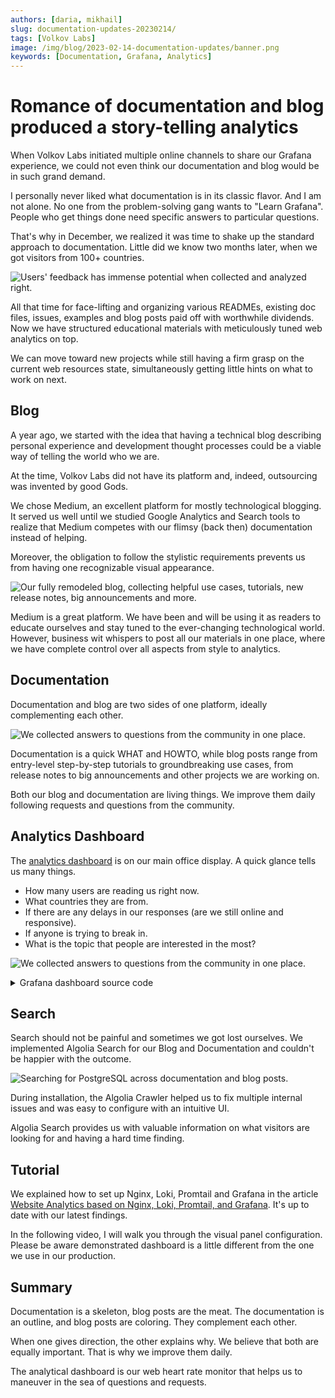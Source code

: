 ```yaml
---
authors: [daria, mikhail]
slug: documentation-updates-20230214/
tags: [Volkov Labs]
image: /img/blog/2023-02-14-documentation-updates/banner.png
keywords: [Documentation, Grafana, Analytics]
---
```



# Romance of documentation and blog produced a story-telling analytics

When Volkov Labs initiated multiple online channels to share our Grafana experience, we could not even think our documentation and blog would be in such grand demand.

I personally never liked what documentation is in its classic flavor. And I am not alone. No one from the problem-solving gang wants to "Learn Grafana". People who get things done need specific answers to particular questions.

That's why in December, we realized it was time to shake up the standard approach to documentation. Little did we know two months later, when we got visitors from 100+ countries.

<Image
  title="Users' feedback has immense potential when collected and analyzed right."
  src="/img/blog/2023-02-14-documentation-updates/analytics.png"
/>

All that time for face-lifting and organizing various READMEs, existing doc files, issues, examples and blog posts paid off with worthwhile dividends. Now we have structured educational materials with meticulously tuned web analytics on top.

<Youtube
  id="0EyFmMlIXPo"
  title="How to tell the story with Grafana dashboard. Apache ECharts, Bar Chart, Logs, and Heatmap."
/>

We can move toward new projects while still having a firm grasp on the current web resources state, simultaneously getting little hints on what to work on next.

## Blog

A year ago, we started with the idea that having a technical blog describing personal experience and development thought processes could be a viable way of telling the world who we are.

At the time, Volkov Labs did not have its platform and, indeed, outsourcing was invented by good Gods.

We chose Medium, an excellent platform for mostly technological blogging. It served us well until we studied Google Analytics and Search tools to realize that Medium competes with our flimsy (back then) documentation instead of helping.

Moreover, the obligation to follow the stylistic requirements prevents us from having one recognizable visual appearance.

<Image
  title="Our fully remodeled blog, collecting helpful use cases, tutorials, new release notes, big announcements and more."
  src="/img/blog/2023-02-14-documentation-updates/blog.png"
/>

Medium is a great platform. We have been and will be using it as readers to educate ourselves and stay tuned to the ever-changing technological world. However, business wit whispers to post all our materials in one place, where we have complete control over all aspects from style to analytics.

## Documentation

Documentation and blog are two sides of one platform, ideally complementing each other.

<Image
  title="We collected answers to questions from the community in one place."
  src="/img/blog/2023-02-14-documentation-updates/docs.png"
/>

Documentation is a quick WHAT and HOWTO, while blog posts range from entry-level step-by-step tutorials to groundbreaking use cases, from release notes to big announcements and other projects we are working on.

Both our blog and documentation are living things. We improve them daily following requests and questions from the community.

## Analytics Dashboard

The [analytics dashboard](/blog/nginx-loki-grafana-20230129/) is on our main office display. A quick glance tells us many things.

- How many users are reading us right now.
- What countries they are from.
- If there are any delays in our responses (are we still online and responsive).
- If anyone is trying to break in.
- What is the topic that people are interested in the most?

<Image
  title="We collected answers to questions from the community in one place."
  src="/img/blog/2023-02-14-documentation-updates/tv.jpg"
/>

<details>
  <summary>Grafana dashboard source code</summary>

```json
{
  "annotations": {
    "list": [
      {
        "builtIn": 1,
        "datasource": {
          "type": "datasource",
          "uid": "grafana"
        },
        "enable": true,
        "hide": true,
        "iconColor": "rgba(0, 211, 255, 1)",
        "name": "Annotations & Alerts",
        "target": {
          "limit": 100,
          "matchAny": false,
          "tags": [],
          "type": "dashboard"
        },
        "type": "dashboard"
      }
    ]
  },
  "description": "NGINX Analytics",
  "editable": true,
  "fiscalYearStartMonth": 0,
  "gnetId": 12559,
  "graphTooltip": 2,
  "id": 60,
  "links": [],
  "liveNow": false,
  "panels": [
    {
      "datasource": {
        "type": "loki",
        "uid": "XJPOAlTVz"
      },
      "description": "",
      "gridPos": {
        "h": 17,
        "w": 15,
        "x": 0,
        "y": 0
      },
      "id": 14,
      "interval": "5m",
      "options": {
        "baidu": {
          "callback": "bmapReady",
          "key": ""
        },
        "editor": {
          "format": "auto",
          "height": 600
        },
        "gaode": {
          "key": "",
          "plugin": "AMap.Scale,AMap.ToolBar"
        },
        "getOption": "const countries =\n{\n  AF: \"Afghanistan\",\n  AX: \"Aland Islands\",\n  AL: \"Albania\",\n  DZ: \"Algeria\",\n  AS: \"American Samoa\",\n  AD: \"Andorra\",\n  AO: \"Angola\",\n  AI: \"Anguilla\",\n  AQ: \"Antarctica\",\n  AG: \"Antigua and Barbuda\",\n  AR: \"Argentina\",\n  AM: \"Armenia\",\n  AW: \"Aruba\",\n  AU: \"Australia\",\n  AT: \"Austria\",\n  AZ: \"Azerbaijan\",\n  BS: \"Bahamas\",\n  BH: \"Bahrain\",\n  BD: \"Bangladesh\",\n  BB: \"Barbados\",\n  BY: \"Belarus\",\n  BE: \"Belgium\",\n  BZ: \"Belize\",\n  BJ: \"Benin\",\n  BM: \"Bermuda\",\n  BT: \"Bhutan\",\n  BO: \"Bolivia (Plurinational State of)\",\n  BQ: \"Bonaire, Sint Eustatius and Saba\",\n  BA: \"Bosnia and Herzegovina\",\n  BW: \"Botswana\",\n  BV: \"Bouvet Island\",\n  BR: \"Brazil\",\n  IO: \"British Indian Ocean Territory\",\n  BN: \"Brunei Darussalam\",\n  BG: \"Bulgaria\",\n  BF: \"Burkina Faso\",\n  BI: \"Burundi\",\n  CV: \"Cabo Verde\",\n  KH: \"Cambodia\",\n  CM: \"Cameroon\",\n  CA: \"Canada\",\n  KY: \"Cayman Islands\",\n  CF: \"Central African Republic\",\n  TD: \"Chad\",\n  CL: \"Chile\",\n  CN: \"China\",\n  CX: \"Christmas Island\",\n  CC: \"Cocos (Keeling) Islands\",\n  CO: \"Colombia\",\n  KM: \"Comoros\",\n  CG: \"Congo\",\n  CD: \"Congo (Democratic Republic of the)\",\n  CK: \"Cook Islands\",\n  CR: \"Costa Rica\",\n  CI: \"Cote d'Ivoire\",\n  HR: \"Croatia\",\n  CU: \"Cuba\",\n  CW: \"Curaçao\",\n  CY: \"Cyprus\",\n  CZ: \"Czechia\",\n  DK: \"Denmark\",\n  DJ: \"Djibouti\",\n  DM: \"Dominica\",\n  DO: \"Dominican Republic\",\n  EC: \"Ecuador\",\n  EG: \"Egypt\",\n  SV: \"El Salvador\",\n  GQ: \"Equatorial Guinea\",\n  ER: \"Eritrea\",\n  EE: \"Estonia\",\n  SZ: \"Eswatini\",\n  ET: \"Ethiopia\",\n  FK: \"Falkland Islands (Malvinas)\",\n  FO: \"Faroe Islands\",\n  FJ: \"Fiji\",\n  FI: \"Finland\",\n  FR: \"France\",\n  GF: \"French Guiana\",\n  PF: \"French Polynesia\",\n  TF: \"French Southern Territories\",\n  GA: \"Gabon\",\n  GM: \"Gambia\",\n  GE: \"Georgia\",\n  DE: \"Germany\",\n  GH: \"Ghana\",\n  GI: \"Gibraltar\",\n  GR: \"Greece\",\n  GL: \"Greenland\",\n  GD: \"Grenada\",\n  GP: \"Guadeloupe\",\n  GU: \"Guam\",\n  GT: \"Guatemala\",\n  GG: \"Guernsey\",\n  GN: \"Guinea\",\n  GW: \"Guinea-Bissau\",\n  GY: \"Guyana\",\n  HT: \"Haiti\",\n  HM: \"Heard Island and McDonald Islands\",\n  VA: \"Holy See\",\n  HN: \"Honduras\",\n  HK: \"Hong Kong\",\n  HU: \"Hungary\",\n  IS: \"Iceland\",\n  IN: \"India\",\n  ID: \"Indonesia\",\n  IR: \"Iran (Islamic Republic of)\",\n  IQ: \"Iraq\",\n  IE: \"Ireland\",\n  IM: \"Isle of Man\",\n  IL: \"Israel\",\n  IT: \"Italy\",\n  JM: \"Jamaica\",\n  JP: \"Japan\",\n  JE: \"Jersey\",\n  JO: \"Jordan\",\n  KZ: \"Kazakhstan\",\n  KE: \"Kenya\",\n  KI: \"Kiribati\",\n  KP: \"Korea (Democratic People's Republic of)\",\n  KR: \"Korea (Republic of)\",\n  KW: \"Kuwait\",\n  KG: \"Kyrgyzstan\",\n  LA: \"Lao People's Democratic Republic\",\n  LV: \"Latvia\",\n  LB: \"Lebanon\",\n  LS: \"Lesotho\",\n  LR: \"Liberia\",\n  LY: \"Libya\",\n  LI: \"Liechtenstein\",\n  LT: \"Lithuania\",\n  LU: \"Luxembourg\",\n  MO: \"Macao\",\n  MG: \"Madagascar\",\n  MW: \"Malawi\",\n  MY: \"Malaysia\",\n  MV: \"Maldives\",\n  ML: \"Mali\",\n  MT: \"Malta\",\n  MH: \"Marshall Islands\",\n  MQ: \"Martinique\",\n  MR: \"Mauritania\",\n  MU: \"Mauritius\",\n  YT: \"Mayotte\",\n  MX: \"Mexico\",\n  FM: \"Micronesia (Federated States of)\",\n  MD: \"Moldova (Republic of)\",\n  MC: \"Monaco\",\n  MN: \"Mongolia\",\n  ME: \"Montenegro\",\n  MS: \"Montserrat\",\n  MA: \"Morocco\",\n  MZ: \"Mozambique\",\n  MM: \"Myanmar\",\n  NA: \"Namibia\",\n  NR: \"Nauru\",\n  NP: \"Nepal\",\n  NL: \"Netherlands\",\n  NC: \"New Caledonia\",\n  NZ: \"New Zealand\",\n  NI: \"Nicaragua\",\n  NE: \"Niger\",\n  NG: \"Nigeria\",\n  NU: \"Niue\",\n  NF: \"Norfolk Island\",\n  MK: \"North Macedonia\",\n  MP: \"Northern Mariana Islands\",\n  NO: \"Norway\",\n  OM: \"Oman\",\n  PK: \"Pakistan\",\n  PW: \"Palau\",\n  PS: \"Palestine, State of\",\n  PA: \"Panama\",\n  PG: \"Papua New Guinea\",\n  PY: \"Paraguay\",\n  PE: \"Peru\",\n  PH: \"Philippines\",\n  PN: \"Pitcairn\",\n  PL: \"Poland\",\n  PT: \"Portugal\",\n  PR: \"Puerto Rico\",\n  QA: \"Qatar\",\n  RE: \"Reunion\",\n  RO: \"Romania\",\n  RU: \"Russia\",\n  RW: \"Rwanda\",\n  BL: \"Saint Barthelemy\",\n  SH: \"Saint Helena, Ascension and Tristan da Cunha\",\n  KN: \"Saint Kitts and Nevis\",\n  LC: \"Saint Lucia\",\n  MF: \"Saint Martin (French Part)\",\n  PM: \"Saint Pierre and Miquelon\",\n  VC: \"Saint Vincent and the Grenadines\",\n  WS: \"Samoa\",\n  SM: \"San Marino\",\n  ST: \"Sao Tome and Principe\",\n  SA: \"Saudi Arabia\",\n  SN: \"Senegal\",\n  RS: \"Serbia\",\n  SC: \"Seychelles\",\n  SL: \"Sierra Leone\",\n  SG: \"Singapore\",\n  SX: \"Sint Maarten (Dutch Part)\",\n  SK: \"Slovakia\",\n  SI: \"Slovenia\",\n  SB: \"Solomon Islands\",\n  SO: \"Somalia\",\n  ZA: \"South Africa\",\n  GS: \"South Georgia and the South Sandwich Islands\",\n  SS: \"South Sudan\",\n  ES: \"Spain\",\n  LK: \"Sri Lanka\",\n  SD: \"Sudan\",\n  SR: \"Suriname\",\n  SJ: \"Svalbard and Jan Mayen\",\n  SE: \"Sweden\",\n  CH: \"Switzerland\",\n  SY: \"Syrian Arab Republic\",\n  TW: \"Taiwan (Province of China)\",\n  TJ: \"Tajikistan\",\n  TZ: \"Tanzania, United Republic of\",\n  TH: \"Thailand\",\n  TL: \"Timor-Leste\",\n  TG: \"Togo\",\n  TK: \"Tokelau\",\n  TO: \"Tonga\",\n  TT: \"Trinidad and Tobago\",\n  TN: \"Tunisia\",\n  TR: \"Turkey\",\n  TM: \"Turkmenistan\",\n  TC: \"Turks and Caicos Islands\",\n  TV: \"Tuvalu\",\n  UG: \"Uganda\",\n  UA: \"Ukraine\",\n  AE: \"United Arab Emirates\",\n  GB: \"United Kingdom\",\n  UM: \"United States Minor Outlying Islands\",\n  US: \"United States\",\n  UY: \"Uruguay\",\n  UZ: \"Uzbekistan\",\n  VU: \"Vanuatu\",\n  VE: \"Venezuela (Bolivarian Republic of)\",\n  VN: \"Viet Nam\",\n  VG: \"Virgin Islands (British)\",\n  VI: \"Virgin Islands (U.S.)\",\n  WF: \"Wallis and Futuna\",\n  EH: \"Western Sahara\",\n  YE: \"Yemen\",\n  ZM: \"Zambia\",\n  ZW: \"Zimbabwe\"\n}\n\nconst requests = data.series.map((s) => {\n  const names = s.fields.find((f) => f.name === \"Metric\").values.buffer;\n  const values = s.fields.find((f) => f.name === \"Value (sum)\").values.buffer;\n\n  return names.map((name, i) => {\n    return { name: countries[name], value: values[i] }\n  });\n})[0];\n\nconst min = Math.min(...requests.map(o => o.value));\nconst max = Math.max(...requests.map(o => o.value));\nconst labelValue = max / 10;\n\nreturn {\n  animation: true,\n  backgroundColor: 'transparent',\n  tooltip: {\n    trigger: 'item',\n  },\n  visualMap: {\n    bottom: 'bottom',\n    \"type\": \"piecewise\",\n    \"orient\": \"horizontal\",\n    min,\n    max,\n    text: ['High', 'Low'],\n    calculable: true,\n    inRange: {\n      color: [\n        '#e4d8fd',\n        '#c1a4fb',\n        '#b593fa',\n        '#9d70f9'\n      ]\n    }\n  },\n  series: [\n    {\n      left: 0,\n      right: 0,\n      name: 'Requests',\n      type: 'map',\n      roam: false,\n      map: 'world',\n      label: {\n        show: true,\n        formatter: function (d) {\n          if (!d.data || d.data.value <= labelValue) {\n            return '';\n          }\n\n          return d.name;\n        }\n      },\n      emphasis: {\n        itemStyle: {\n          areaColor: '#FF5656'\n        },\n        label: {\n          show: true,\n        }\n      },\n      data: requests\n    }\n  ]\n};\n",
        "google": {
          "callback": "gmapReady",
          "key": ""
        },
        "map": "json",
        "renderer": "canvas"
      },
      "pluginVersion": "9.3.6",
      "targets": [
        {
          "datasource": {
            "type": "loki",
            "uid": "XJPOAlTVz"
          },
          "editorMode": "code",
          "expr": "sum by (geoip_country_code) (count_over_time({host=~\"$host\"} | json | status = 200 [$__interval]))",
          "legendFormat": "{{geoip_country_code}}",
          "queryType": "range",
          "refId": "A"
        }
      ],
      "transformations": [
        {
          "id": "seriesToRows",
          "options": {}
        },
        {
          "id": "groupBy",
          "options": {
            "fields": {
              "Metric": {
                "aggregations": [],
                "operation": "groupby"
              },
              "Value": {
                "aggregations": ["sum"],
                "operation": "aggregate"
              }
            }
          }
        }
      ],
      "type": "volkovlabs-echarts-panel"
    },
    {
      "datasource": {
        "type": "loki",
        "uid": "XJPOAlTVz"
      },
      "description": "",
      "fieldConfig": {
        "defaults": {
          "color": {
            "mode": "thresholds"
          },
          "mappings": [],
          "min": 0,
          "thresholds": {
            "mode": "absolute",
            "steps": [
              {
                "color": "#9d70f9",
                "value": null
              }
            ]
          },
          "unit": "short"
        },
        "overrides": []
      },
      "gridPos": {
        "h": 3,
        "w": 5,
        "x": 15,
        "y": 0
      },
      "hideTimeOverride": false,
      "id": 4,
      "interval": "5m",
      "options": {
        "colorMode": "background",
        "graphMode": "area",
        "justifyMode": "center",
        "orientation": "auto",
        "reduceOptions": {
          "calcs": ["sum"],
          "fields": "",
          "values": false
        },
        "text": {},
        "textMode": "value"
      },
      "pluginVersion": "9.3.6",
      "targets": [
        {
          "datasource": {
            "type": "loki",
            "uid": "XJPOAlTVz"
          },
          "editorMode": "code",
          "expr": "sum by(host) (count_over_time({host=~\"$host\"} | json | status = 200 [$__interval]))  ",
          "legendFormat": "{{host}}",
          "queryType": "range",
          "refId": "A"
        }
      ],
      "title": "Requests with status OK",
      "transformations": [],
      "type": "stat"
    },
    {
      "datasource": {
        "type": "loki",
        "uid": "XJPOAlTVz"
      },
      "description": "Different IP addresses",
      "fieldConfig": {
        "defaults": {
          "color": {
            "mode": "thresholds"
          },
          "mappings": [],
          "min": 0,
          "thresholds": {
            "mode": "absolute",
            "steps": [
              {
                "color": "#9d70f9",
                "value": null
              }
            ]
          },
          "unit": "short"
        },
        "overrides": []
      },
      "gridPos": {
        "h": 3,
        "w": 4,
        "x": 20,
        "y": 0
      },
      "id": 22,
      "interval": "1h",
      "options": {
        "colorMode": "background",
        "graphMode": "area",
        "justifyMode": "auto",
        "orientation": "auto",
        "reduceOptions": {
          "calcs": ["mean"],
          "fields": "",
          "values": false
        },
        "text": {},
        "textMode": "value"
      },
      "pluginVersion": "9.3.6",
      "targets": [
        {
          "datasource": {
            "type": "loki",
            "uid": "XJPOAlTVz"
          },
          "editorMode": "code",
          "expr": "count(sum by (remote_addr) (count_over_time({host=~\"$host\"} | json | status = 200 [$__interval])))",
          "instant": true,
          "legendFormat": "",
          "queryType": "range",
          "range": false,
          "refId": "A"
        }
      ],
      "title": "Visitors per Hour",
      "transformations": [],
      "type": "stat"
    },
    {
      "datasource": {
        "type": "loki",
        "uid": "XJPOAlTVz"
      },
      "description": "",
      "fieldConfig": {
        "defaults": {
          "color": {
            "mode": "palette-classic"
          },
          "custom": {
            "axisCenteredZero": false,
            "axisColorMode": "text",
            "axisLabel": "",
            "axisPlacement": "auto",
            "barAlignment": 0,
            "drawStyle": "bars",
            "fillOpacity": 75,
            "gradientMode": "hue",
            "hideFrom": {
              "graph": false,
              "legend": false,
              "tooltip": false,
              "viz": false
            },
            "lineInterpolation": "smooth",
            "lineWidth": 1,
            "pointSize": 5,
            "scaleDistribution": {
              "type": "linear"
            },
            "showPoints": "never",
            "spanNulls": true,
            "stacking": {
              "group": "A",
              "mode": "normal"
            },
            "thresholdsStyle": {
              "mode": "off"
            }
          },
          "decimals": 0,
          "mappings": [],
          "thresholds": {
            "mode": "absolute",
            "steps": [
              {
                "color": "green",
                "value": null
              },
              {
                "color": "red",
                "value": 80
              }
            ]
          },
          "unit": "short"
        },
        "overrides": [
          {
            "matcher": {
              "id": "byName",
              "options": "Moved Permanently"
            },
            "properties": [
              {
                "id": "color",
                "value": {
                  "fixedColor": "dark-orange",
                  "mode": "fixed"
                }
              }
            ]
          },
          {
            "matcher": {
              "id": "byName",
              "options": "OK"
            },
            "properties": [
              {
                "id": "color",
                "value": {
                  "fixedColor": "#9d70f9",
                  "mode": "fixed"
                }
              }
            ]
          },
          {
            "matcher": {
              "id": "byName",
              "options": "Not Found"
            },
            "properties": [
              {
                "id": "color",
                "value": {
                  "fixedColor": "red",
                  "mode": "fixed"
                }
              }
            ]
          },
          {
            "matcher": {
              "id": "byName",
              "options": "Method Not Allowed"
            },
            "properties": [
              {
                "id": "color",
                "value": {
                  "fixedColor": "dark-red",
                  "mode": "fixed"
                }
              }
            ]
          },
          {
            "matcher": {
              "id": "byName",
              "options": "Not Modified"
            },
            "properties": [
              {
                "id": "color",
                "value": {
                  "fixedColor": "blue",
                  "mode": "fixed"
                }
              }
            ]
          }
        ]
      },
      "gridPos": {
        "h": 8,
        "w": 9,
        "x": 15,
        "y": 3
      },
      "id": 26,
      "interval": "5m",
      "maxDataPoints": 24,
      "options": {
        "legend": {
          "calcs": [],
          "displayMode": "list",
          "placement": "bottom",
          "showLegend": true
        },
        "tooltip": {
          "mode": "multi",
          "sort": "desc"
        }
      },
      "pluginVersion": "8.0.0-beta3",
      "targets": [
        {
          "datasource": {
            "type": "loki",
            "uid": "XJPOAlTVz"
          },
          "editorMode": "code",
          "expr": "sum by (status) (count_over_time({host=~\"$host\"} | json [$__interval]))",
          "legendFormat": "{{status}}",
          "queryType": "range",
          "refId": "A"
        }
      ],
      "title": "Status",
      "transformations": [
        {
          "id": "joinByField",
          "options": {
            "byField": "Time",
            "mode": "outer"
          }
        },
        {
          "id": "organize",
          "options": {
            "excludeByName": {},
            "indexByName": {},
            "renameByName": {
              "200": "OK",
              "206": "Partial Content",
              "301": "Moved Permanently",
              "304": "Not Modified",
              "400": "Bad Request",
              "404": "Not Found",
              "405": "Method Not Allowed"
            }
          }
        }
      ],
      "type": "timeseries"
    },
    {
      "datasource": {
        "type": "loki",
        "uid": "XJPOAlTVz"
      },
      "description": "",
      "fieldConfig": {
        "defaults": {
          "color": {
            "fixedColor": "#9d70f9",
            "mode": "fixed"
          },
          "custom": {
            "axisCenteredZero": false,
            "axisColorMode": "text",
            "axisLabel": "",
            "axisPlacement": "auto",
            "axisSoftMax": 1,
            "barAlignment": 0,
            "drawStyle": "bars",
            "fillOpacity": 75,
            "gradientMode": "hue",
            "hideFrom": {
              "legend": false,
              "tooltip": false,
              "viz": false
            },
            "lineInterpolation": "smooth",
            "lineWidth": 1,
            "pointSize": 5,
            "scaleDistribution": {
              "type": "linear"
            },
            "showPoints": "never",
            "spanNulls": true,
            "stacking": {
              "group": "A",
              "mode": "none"
            },
            "thresholdsStyle": {
              "mode": "off"
            }
          },
          "mappings": [],
          "thresholds": {
            "mode": "absolute",
            "steps": [
              {
                "color": "green",
                "value": null
              }
            ]
          },
          "unit": "s"
        },
        "overrides": [
          {
            "matcher": {
              "id": "byName",
              "options": "Max Latency"
            },
            "properties": [
              {
                "id": "color",
                "value": {
                  "fixedColor": "#eb4444",
                  "mode": "fixed"
                }
              }
            ]
          }
        ]
      },
      "gridPos": {
        "h": 6,
        "w": 9,
        "x": 15,
        "y": 11
      },
      "id": 16,
      "interval": "5m",
      "maxDataPoints": 24,
      "options": {
        "legend": {
          "calcs": [],
          "displayMode": "list",
          "placement": "bottom",
          "showLegend": true
        },
        "tooltip": {
          "mode": "multi",
          "sort": "desc"
        }
      },
      "pluginVersion": "9.3.6",
      "targets": [
        {
          "datasource": {
            "type": "loki",
            "uid": "XJPOAlTVz"
          },
          "editorMode": "code",
          "expr": "quantile_over_time(0.95,{host=~\"$host\"} | json | unwrap request_time [$__interval]) by (host)",
          "legendFormat": "95th Percentile",
          "queryType": "range",
          "refId": "C"
        },
        {
          "datasource": {
            "type": "loki",
            "uid": "XJPOAlTVz"
          },
          "editorMode": "code",
          "expr": "max by (host) (max_over_time({host=~\"$host\"} | json | unwrap request_time  [$__interval]))",
          "legendFormat": "Max Latency",
          "queryType": "range",
          "refId": "D"
        }
      ],
      "title": "Processing Time",
      "type": "timeseries"
    },
    {
      "datasource": {
        "type": "loki",
        "uid": "XJPOAlTVz"
      },
      "description": "",
      "fieldConfig": {
        "defaults": {
          "color": {
            "mode": "continuous-BlPu"
          },
          "custom": {
            "axisCenteredZero": false,
            "axisColorMode": "text",
            "axisLabel": "",
            "axisPlacement": "auto",
            "fillOpacity": 80,
            "gradientMode": "none",
            "hideFrom": {
              "legend": false,
              "tooltip": false,
              "viz": false
            },
            "lineWidth": 1,
            "scaleDistribution": {
              "type": "linear"
            },
            "thresholdsStyle": {
              "mode": "off"
            }
          },
          "mappings": [
            {
              "options": {
                "/": {
                  "index": 0,
                  "text": "Home"
                },
                "/blog/": {
                  "index": 1,
                  "text": "Blog"
                }
              },
              "type": "value"
            }
          ],
          "thresholds": {
            "mode": "absolute",
            "steps": [
              {
                "color": "green",
                "value": null
              }
            ]
          },
          "unit": "short"
        },
        "overrides": []
      },
      "gridPos": {
        "h": 12,
        "w": 15,
        "x": 0,
        "y": 17
      },
      "id": 24,
      "interval": "5m",
      "options": {
        "barRadius": 0.5,
        "barWidth": 0.8,
        "colorByField": "Value (sum)",
        "groupWidth": 0.7,
        "legend": {
          "calcs": [],
          "displayMode": "list",
          "placement": "bottom",
          "showLegend": false
        },
        "orientation": "horizontal",
        "showValue": "auto",
        "stacking": "none",
        "tooltip": {
          "mode": "none",
          "sort": "none"
        },
        "xField": "Metric",
        "xTickLabelMaxLength": 60,
        "xTickLabelRotation": 0,
        "xTickLabelSpacing": 0
      },
      "pluginVersion": "9.3.6",
      "targets": [
        {
          "datasource": {
            "type": "loki",
            "uid": "XJPOAlTVz"
          },
          "editorMode": "code",
          "expr": "sum by (request_uri) (count_over_time({host=~\"$host\"} | json | status = 200 [$__interval]))",
          "legendFormat": "{{request_uri}}",
          "queryType": "range",
          "refId": "A"
        }
      ],
      "title": "Pages",
      "transformations": [
        {
          "id": "seriesToRows",
          "options": {}
        },
        {
          "id": "groupBy",
          "options": {
            "fields": {
              "Metric": {
                "aggregations": [],
                "operation": "groupby"
              },
              "Value": {
                "aggregations": ["sum"],
                "operation": "aggregate"
              }
            }
          }
        },
        {
          "id": "sortBy",
          "options": {
            "fields": {},
            "sort": [
              {
                "desc": true,
                "field": "Value (sum)"
              }
            ]
          }
        },
        {
          "id": "limit",
          "options": {
            "limitField": 15
          }
        }
      ],
      "type": "barchart"
    },
    {
      "datasource": {
        "type": "datasource",
        "uid": "-- Dashboard --"
      },
      "description": "",
      "fieldConfig": {
        "defaults": {
          "color": {
            "mode": "continuous-BlPu"
          },
          "custom": {
            "axisCenteredZero": false,
            "axisColorMode": "text",
            "axisLabel": "",
            "axisPlacement": "auto",
            "fillOpacity": 80,
            "gradientMode": "hue",
            "hideFrom": {
              "legend": false,
              "tooltip": false,
              "viz": false
            },
            "lineWidth": 1,
            "scaleDistribution": {
              "type": "linear"
            },
            "thresholdsStyle": {
              "mode": "off"
            }
          },
          "mappings": [
            {
              "options": {
                "AD": {
                  "index": 1,
                  "text": "🇦🇩 Andorra"
                },
                "AE": {
                  "index": 2,
                  "text": "🇦🇪 United Arab Emirates"
                },
                "AF": {
                  "index": 3,
                  "text": "🇦🇫 Afghanistan"
                },
                "AM": {
                  "index": 4,
                  "text": "🇦🇲 Armenia"
                },
                "AP": {
                  "index": 5,
                  "text": "Asia/Pacific Region"
                },
                "AR": {
                  "index": 6,
                  "text": "🇦🇷 Argentina"
                },
                "AT": {
                  "index": 7,
                  "text": "🇦🇹 Austria"
                },
                "AU": {
                  "index": 8,
                  "text": "🇦🇺 Australia"
                },
                "BE": {
                  "index": 9,
                  "text": "🇧🇪 Belgium"
                },
                "BG": {
                  "index": 10,
                  "text": "🇧🇬 Bulgaria"
                },
                "BR": {
                  "index": 11,
                  "text": "🇧🇷 Brazil"
                },
                "BT": {
                  "index": 12,
                  "text": "🇧🇹 Bhutan"
                },
                "BY": {
                  "index": 94,
                  "text": "🇧🇾 Belarus"
                },
                "CA": {
                  "index": 13,
                  "text": "🇨🇦 Canada"
                },
                "CD": {
                  "index": 14,
                  "text": "🇨🇩 Congo"
                },
                "CH": {
                  "index": 15,
                  "text": "🇨🇭 Switzerland"
                },
                "CL": {
                  "index": 18,
                  "text": "🇨🇱 Chile"
                },
                "CM": {
                  "index": 16,
                  "text": "🇨🇲 Cameroon"
                },
                "CN": {
                  "index": 17,
                  "text": "🇨🇳 China"
                },
                "CO": {
                  "index": 19,
                  "text": "🇨🇴 Colombia"
                },
                "CR": {
                  "index": 20,
                  "text": "🇨🇷 Costa Rica"
                },
                "CY": {
                  "index": 21,
                  "text": "🇨🇾 Cyprus"
                },
                "CZ": {
                  "index": 22,
                  "text": "🇨🇿 Czech Republic"
                },
                "DE": {
                  "index": 23,
                  "text": "🇩🇪 Germany"
                },
                "DK": {
                  "index": 24,
                  "text": "🇩🇰 Denmark"
                },
                "DZ": {
                  "index": 25,
                  "text": "🇩🇿 Algeria"
                },
                "ES": {
                  "index": 26,
                  "text": "🇪🇸 Spain"
                },
                "ET": {
                  "index": 27,
                  "text": "🇪🇹 Ethiopia"
                },
                "EU": {
                  "index": 28,
                  "text": "European Union"
                },
                "FI": {
                  "index": 29,
                  "text": "🇫🇮 Finland"
                },
                "FR": {
                  "index": 30,
                  "text": "🇫🇷 France"
                },
                "GB": {
                  "index": 31,
                  "text": "🇬🇧 United Kingdom"
                },
                "GE": {
                  "index": 32,
                  "text": "🇬🇪 Georgia"
                },
                "GR": {
                  "index": 33,
                  "text": "🇬🇷 Greece"
                },
                "HK": {
                  "index": 35,
                  "text": "🇭🇰 Hong Kong"
                },
                "HN": {
                  "index": 36,
                  "text": "🇭🇳 Honduras"
                },
                "HR": {
                  "index": 37,
                  "text": "🇭🇷 Croatia"
                },
                "HU": {
                  "index": 34,
                  "text": "🇭🇺 Hungary"
                },
                "ID": {
                  "index": 38,
                  "text": "🇮🇩 Indonesia"
                },
                "IE": {
                  "index": 39,
                  "text": "🇮🇪 Ireland"
                },
                "IL": {
                  "index": 40,
                  "text": "🇮🇱 Israel"
                },
                "IN": {
                  "index": 41,
                  "text": "🇮🇳 India"
                },
                "IR": {
                  "index": 42,
                  "text": "🇮🇷 Iran"
                },
                "IS": {
                  "index": 44,
                  "text": "🇮🇸 Iceland"
                },
                "IT": {
                  "index": 43,
                  "text": "🇮🇹 Italy"
                },
                "JO": {
                  "index": 45,
                  "text": "🇯🇴 Jordan"
                },
                "JP": {
                  "index": 46,
                  "text": "🇯🇵 Japan"
                },
                "KE": {
                  "index": 47,
                  "text": "🇰🇪 Kenya"
                },
                "KH": {
                  "index": 48,
                  "text": "🇰🇭 Cambodia"
                },
                "KR": {
                  "index": 49,
                  "text": "🇰🇷 South Korea"
                },
                "KZ": {
                  "index": 50,
                  "text": "🇰🇿 Kazakhstan"
                },
                "LA": {
                  "index": 51,
                  "text": "🇱🇦 Lao People's Democratic Republic"
                },
                "LK": {
                  "index": 52,
                  "text": "🇱🇰 Sri Lanka"
                },
                "LT": {
                  "index": 53,
                  "text": "🇱🇹 Lithuania"
                },
                "LU": {
                  "index": 54,
                  "text": "🇱🇺 Luxembourg"
                },
                "LV": {
                  "index": 55,
                  "text": "🇱🇻 Latvia"
                },
                "MA": {
                  "index": 56,
                  "text": "🇲🇦 Morocco"
                },
                "MD": {
                  "index": 57,
                  "text": "🇲🇩 Moldova"
                },
                "ME": {
                  "index": 58,
                  "text": "🇲🇪 Montenegro"
                },
                "MR": {
                  "index": 59,
                  "text": "🇲🇷 Mauritania"
                },
                "MT": {
                  "index": 61,
                  "text": "🇲🇹 Malta"
                },
                "MX": {
                  "index": 60,
                  "text": "🇲🇽 Mexico"
                },
                "MY": {
                  "index": 62,
                  "text": "🇲🇾 Malaysia"
                },
                "NA": {
                  "index": 63,
                  "text": "🇳🇦 Namibia"
                },
                "NL": {
                  "index": 64,
                  "text": "🇳🇱 Netherlands"
                },
                "NO": {
                  "index": 66,
                  "text": "🇳🇴 Norway"
                },
                "NP": {
                  "index": 65,
                  "text": "🇳🇵 Nepal"
                },
                "NZ": {
                  "index": 67,
                  "text": "🇳🇿 New Zealand"
                },
                "OM": {
                  "index": 68,
                  "text": "🇴🇲 Oman"
                },
                "PE": {
                  "index": 69,
                  "text": "🇵🇪 Peru"
                },
                "PK": {
                  "index": 70,
                  "text": "🇵🇰 Pakistan"
                },
                "PL": {
                  "index": 71,
                  "text": "🇵🇱 Poland"
                },
                "PT": {
                  "index": 72,
                  "text": "🇵🇹 Portugal"
                },
                "PY": {
                  "index": 95,
                  "text": "🇵🇾 Paraguay"
                },
                "RO": {
                  "index": 73,
                  "text": "🇷🇴 Romania"
                },
                "RS": {
                  "index": 74,
                  "text": "🇷🇸 Serbia"
                },
                "RU": {
                  "index": 75,
                  "text": "🇷🇺 Russia"
                },
                "SA": {
                  "index": 76,
                  "text": "🇸🇦 Saudi Arabia"
                },
                "SC": {
                  "index": 77,
                  "text": "🇸🇨 Seychelles"
                },
                "SE": {
                  "index": 78,
                  "text": "🇸🇪 Sweden"
                },
                "SG": {
                  "index": 81,
                  "text": "🇸🇬 Singapore"
                },
                "SI": {
                  "index": 79,
                  "text": "🇸🇮 Slovenia"
                },
                "SK": {
                  "index": 80,
                  "text": "🇸🇰 Slovakia"
                },
                "TH": {
                  "index": 82,
                  "text": "🇹🇭 Thailand"
                },
                "TN": {
                  "index": 83,
                  "text": "🇹🇳 Tunisia"
                },
                "TR": {
                  "index": 84,
                  "text": "🇹🇷 Turkey"
                },
                "TT": {
                  "index": 96,
                  "text": "🇹🇹 Trinidad and Tobago"
                },
                "TW": {
                  "index": 85,
                  "text": "🇹🇼 Taiwan"
                },
                "UA": {
                  "index": 86,
                  "text": "🇺🇦 Ukraine"
                },
                "US": {
                  "index": 87,
                  "text": "🇺🇸 United States"
                },
                "UY": {
                  "index": 88,
                  "text": "🇺🇾 Uruguay"
                },
                "UZ": {
                  "index": 89,
                  "text": "🇺🇿 Uzbekistan"
                },
                "Unknown": {
                  "index": 0,
                  "text": "🏴‍☠️ Unknown"
                },
                "VE": {
                  "index": 90,
                  "text": "🇻🇪 Venezuela"
                },
                "VN": {
                  "index": 91,
                  "text": "🇻🇳 Viet Nam"
                },
                "ZA": {
                  "index": 92,
                  "text": "🇿🇦 South Africa"
                },
                "ZW": {
                  "index": 93,
                  "text": "🇿🇼 Zimbabwe"
                }
              },
              "type": "value"
            }
          ],
          "noValue": "Unknown",
          "thresholds": {
            "mode": "absolute",
            "steps": [
              {
                "color": "green",
                "value": null
              }
            ]
          },
          "unit": "short"
        },
        "overrides": []
      },
      "gridPos": {
        "h": 12,
        "w": 9,
        "x": 15,
        "y": 17
      },
      "id": 3,
      "interval": "5m",
      "options": {
        "barRadius": 0.5,
        "barWidth": 0.8,
        "colorByField": "Value (sum)",
        "groupWidth": 0.7,
        "legend": {
          "calcs": [],
          "displayMode": "list",
          "placement": "bottom",
          "showLegend": false
        },
        "orientation": "horizontal",
        "showValue": "auto",
        "stacking": "none",
        "tooltip": {
          "mode": "single",
          "sort": "none"
        },
        "xField": "Metric",
        "xTickLabelRotation": 0,
        "xTickLabelSpacing": 0
      },
      "pluginVersion": "9.3.6",
      "targets": [
        {
          "datasource": {
            "type": "datasource",
            "uid": "-- Dashboard --"
          },
          "panelId": 14,
          "refId": "A"
        }
      ],
      "title": "Country",
      "transformations": [
        {
          "id": "seriesToRows",
          "options": {}
        },
        {
          "id": "groupBy",
          "options": {
            "fields": {
              "Metric": {
                "aggregations": [],
                "operation": "groupby"
              },
              "Value": {
                "aggregations": ["sum"],
                "operation": "aggregate"
              }
            }
          }
        },
        {
          "id": "sortBy",
          "options": {
            "fields": {},
            "sort": [
              {
                "desc": true,
                "field": "Value (sum)"
              }
            ]
          }
        },
        {
          "id": "limit",
          "options": {
            "limitField": 15
          }
        }
      ],
      "type": "barchart"
    },
    {
      "collapsed": false,
      "gridPos": {
        "h": 1,
        "w": 24,
        "x": 0,
        "y": 29
      },
      "id": 28,
      "panels": [],
      "title": "Technical",
      "type": "row"
    },
    {
      "datasource": {
        "type": "loki",
        "uid": "XJPOAlTVz"
      },
      "description": "",
      "fieldConfig": {
        "defaults": {
          "color": {
            "mode": "thresholds"
          },
          "custom": {
            "axisCenteredZero": false,
            "axisColorMode": "text",
            "axisLabel": "",
            "axisPlacement": "auto",
            "fillOpacity": 80,
            "gradientMode": "none",
            "hideFrom": {
              "legend": false,
              "tooltip": false,
              "viz": false
            },
            "lineWidth": 1,
            "scaleDistribution": {
              "type": "linear"
            },
            "thresholdsStyle": {
              "mode": "off"
            }
          },
          "mappings": [
            {
              "options": {
                "https://community.grafana.com/": {
                  "index": 3,
                  "text": "Community Grafana Forum"
                },
                "https://github.com/mikhail-vl": {
                  "index": 6,
                  "text": "GitHub Profile"
                },
                "https://grafana.com/": {
                  "index": 1,
                  "text": "Grafana"
                },
                "https://live.volkovlabs.io/": {
                  "index": 5,
                  "text": "Live Dashboard"
                },
                "https://www.bing.com/": {
                  "index": 4,
                  "text": "Bing"
                },
                "https://www.google.com/": {
                  "index": 0,
                  "text": "Google"
                },
                "https://www.linkedin.com/": {
                  "index": 8,
                  "text": "LinkedIn"
                },
                "https://www.youtube.com/": {
                  "index": 2,
                  "text": "YouTube"
                },
                "www.bing.com": {
                  "index": 7,
                  "text": "Bing"
                }
              },
              "type": "value"
            }
          ],
          "noValue": "None",
          "thresholds": {
            "mode": "absolute",
            "steps": [
              {
                "color": "green",
                "value": null
              },
              {
                "color": "red",
                "value": 80
              }
            ]
          }
        },
        "overrides": [
          {
            "matcher": {
              "id": "byName",
              "options": "Value (sum)"
            },
            "properties": [
              {
                "id": "color",
                "value": {
                  "mode": "continuous-BlPu"
                }
              }
            ]
          }
        ]
      },
      "gridPos": {
        "h": 12,
        "w": 12,
        "x": 0,
        "y": 30
      },
      "id": 6,
      "interval": "5m",
      "options": {
        "barRadius": 0.5,
        "barWidth": 0.8,
        "colorByField": "Value (sum)",
        "groupWidth": 0.7,
        "legend": {
          "calcs": [],
          "displayMode": "list",
          "placement": "bottom",
          "showLegend": false
        },
        "orientation": "horizontal",
        "showValue": "auto",
        "stacking": "none",
        "tooltip": {
          "mode": "none",
          "sort": "none"
        },
        "xTickLabelMaxLength": 40,
        "xTickLabelRotation": 0,
        "xTickLabelSpacing": 0
      },
      "pluginVersion": "9.3.6",
      "targets": [
        {
          "datasource": {
            "type": "loki",
            "uid": "XJPOAlTVz"
          },
          "editorMode": "code",
          "expr": "sum by (http_referer) (count_over_time({host=~\"$host\"} | json [$__interval]))",
          "instant": true,
          "legendFormat": "{{http_referer}}",
          "queryType": "range",
          "range": false,
          "refId": "A"
        }
      ],
      "title": "Referers",
      "transformations": [
        {
          "id": "seriesToRows",
          "options": {}
        },
        {
          "id": "groupBy",
          "options": {
            "fields": {
              "Metric": {
                "aggregations": [],
                "operation": "groupby"
              },
              "Value": {
                "aggregations": ["sum"],
                "operation": "aggregate"
              }
            }
          }
        },
        {
          "id": "sortBy",
          "options": {
            "fields": {},
            "sort": [
              {
                "desc": true,
                "field": "Value (sum)"
              }
            ]
          }
        },
        {
          "id": "limit",
          "options": {
            "limitField": 12
          }
        }
      ],
      "type": "barchart"
    },
    {
      "datasource": {
        "type": "loki",
        "uid": "XJPOAlTVz"
      },
      "description": "",
      "fieldConfig": {
        "defaults": {
          "color": {
            "mode": "continuous-BlPu"
          },
          "custom": {
            "axisCenteredZero": false,
            "axisColorMode": "text",
            "axisLabel": "",
            "axisPlacement": "auto",
            "fillOpacity": 80,
            "gradientMode": "none",
            "hideFrom": {
              "legend": false,
              "tooltip": false,
              "viz": false
            },
            "lineWidth": 1,
            "scaleDistribution": {
              "type": "linear"
            },
            "thresholdsStyle": {
              "mode": "off"
            }
          },
          "mappings": [
            {
              "options": {
                "pattern": ".*Mac OS X.*",
                "result": {
                  "index": 0,
                  "text": "Mac OS X"
                }
              },
              "type": "regex"
            },
            {
              "options": {
                "pattern": ".*Iphone.*",
                "result": {
                  "index": 1,
                  "text": "Iphone"
                }
              },
              "type": "regex"
            },
            {
              "options": {
                "pattern": ".*Linux.*",
                "result": {
                  "index": 2,
                  "text": "Linux"
                }
              },
              "type": "regex"
            },
            {
              "options": {
                "pattern": ".*Windows NT.*",
                "result": {
                  "index": 3,
                  "text": "Windows"
                }
              },
              "type": "regex"
            },
            {
              "options": {
                "pattern": ".*Android.*",
                "result": {
                  "index": 4,
                  "text": "Android"
                }
              },
              "type": "regex"
            }
          ],
          "thresholds": {
            "mode": "absolute",
            "steps": [
              {
                "color": "green",
                "value": null
              },
              {
                "color": "red",
                "value": 80
              }
            ]
          }
        },
        "overrides": []
      },
      "gridPos": {
        "h": 12,
        "w": 12,
        "x": 12,
        "y": 30
      },
      "id": 7,
      "interval": "5m",
      "options": {
        "barRadius": 0.5,
        "barWidth": 0.8,
        "colorByField": "Value (sum)",
        "groupWidth": 0.7,
        "legend": {
          "calcs": [],
          "displayMode": "list",
          "placement": "bottom",
          "showLegend": false
        },
        "orientation": "horizontal",
        "showValue": "auto",
        "stacking": "none",
        "tooltip": {
          "mode": "none",
          "sort": "none"
        },
        "xTickLabelRotation": 0,
        "xTickLabelSpacing": 0
      },
      "pluginVersion": "9.3.6",
      "targets": [
        {
          "datasource": {
            "type": "loki",
            "uid": "XJPOAlTVz"
          },
          "editorMode": "code",
          "expr": "sum by (http_user_agent) (count_over_time({host=~\"$host\"} | json [$__interval]))",
          "instant": true,
          "legendFormat": "{{http_user_agent}}",
          "queryType": "range",
          "range": false,
          "refId": "A"
        }
      ],
      "title": "User Agents",
      "transformations": [
        {
          "id": "seriesToRows",
          "options": {}
        },
        {
          "id": "groupBy",
          "options": {
            "fields": {
              "Metric": {
                "aggregations": [],
                "operation": "groupby"
              },
              "Value": {
                "aggregations": ["sum"],
                "operation": "aggregate"
              }
            }
          }
        },
        {
          "id": "sortBy",
          "options": {
            "fields": {},
            "sort": [
              {
                "desc": true,
                "field": "Value (sum)"
              }
            ]
          }
        },
        {
          "id": "limit",
          "options": {
            "limitField": 12
          }
        }
      ],
      "type": "barchart"
    },
    {
      "datasource": {
        "type": "loki",
        "uid": "XJPOAlTVz"
      },
      "description": "",
      "gridPos": {
        "h": 12,
        "w": 12,
        "x": 0,
        "y": 42
      },
      "id": 11,
      "interval": "5m",
      "maxDataPoints": 1,
      "options": {
        "dedupStrategy": "signature",
        "enableLogDetails": true,
        "prettifyLogMessage": false,
        "showCommonLabels": false,
        "showLabels": false,
        "showTime": true,
        "sortOrder": "Descending",
        "wrapLogMessage": false
      },
      "pluginVersion": "9.3.6",
      "targets": [
        {
          "datasource": {
            "type": "loki",
            "uid": "XJPOAlTVz"
          },
          "editorMode": "code",
          "expr": "{host=~\"$host\"} | json | (status = 404 or request_time>1) | line_format \"{{.request_uri}}\"",
          "legendFormat": "",
          "queryType": "range",
          "refId": "A"
        }
      ],
      "title": "Not Found and Long Requests",
      "type": "logs"
    },
    {
      "datasource": {
        "type": "loki",
        "uid": "XJPOAlTVz"
      },
      "description": "",
      "gridPos": {
        "h": 12,
        "w": 12,
        "x": 12,
        "y": 42
      },
      "id": 33,
      "interval": "5m",
      "maxDataPoints": 1,
      "options": {
        "dedupStrategy": "signature",
        "enableLogDetails": true,
        "prettifyLogMessage": false,
        "showCommonLabels": false,
        "showLabels": false,
        "showTime": true,
        "sortOrder": "Descending",
        "wrapLogMessage": false
      },
      "pluginVersion": "9.3.6",
      "targets": [
        {
          "datasource": {
            "type": "loki",
            "uid": "XJPOAlTVz"
          },
          "editorMode": "code",
          "expr": "{host=~\"$host\"} | json | status != 200 | status != 404 | line_format \"| {{.status}} | {{.request_uri}}\"",
          "legendFormat": "",
          "queryType": "range",
          "refId": "A"
        }
      ],
      "title": "Other Requests",
      "type": "logs"
    },
    {
      "collapsed": false,
      "gridPos": {
        "h": 1,
        "w": 24,
        "x": 0,
        "y": 54
      },
      "id": 32,
      "panels": [],
      "title": "Heatmap",
      "type": "row"
    },
    {
      "datasource": {
        "type": "loki",
        "uid": "XJPOAlTVz"
      },
      "description": "",
      "fieldConfig": {
        "defaults": {
          "custom": {
            "hideFrom": {
              "legend": false,
              "tooltip": false,
              "viz": false
            },
            "scaleDistribution": {
              "type": "linear"
            }
          }
        },
        "overrides": []
      },
      "gridPos": {
        "h": 16,
        "w": 24,
        "x": 0,
        "y": 55
      },
      "id": 30,
      "interval": "1h",
      "maxDataPoints": 24,
      "options": {
        "calculate": false,
        "cellGap": 0,
        "color": {
          "exponent": 0.5,
          "fill": "#9d70f9",
          "mode": "scheme",
          "reverse": false,
          "scale": "exponential",
          "scheme": "Reds",
          "steps": 64
        },
        "exemplars": {
          "color": "rgba(255,0,255,0.7)"
        },
        "filterValues": {
          "le": 0
        },
        "legend": {
          "show": true
        },
        "rowsFrame": {
          "layout": "auto",
          "value": "Requests"
        },
        "tooltip": {
          "show": true,
          "yHistogram": false
        },
        "yAxis": {
          "axisPlacement": "left",
          "reverse": true,
          "unit": "short"
        }
      },
      "pluginVersion": "9.3.6",
      "targets": [
        {
          "datasource": {
            "type": "loki",
            "uid": "XJPOAlTVz"
          },
          "editorMode": "code",
          "expr": "topk(3, sum by (geoip_country_code) (count_over_time({host=~\"$host\"} | json | status = 200 [$__interval])))",
          "legendFormat": "{{geoip_country_code}}",
          "queryType": "range",
          "refId": "A"
        }
      ],
      "title": "Country",
      "transformations": [
        {
          "id": "joinByField",
          "options": {}
        },
        {
          "id": "organize",
          "options": {
            "excludeByName": {},
            "indexByName": {},
            "renameByName": {
              "AU": "Australia",
              "BE": "Belgium",
              "CH": "Switzerland",
              "CN": "China",
              "CR": "Costa Rica",
              "CZ": "Czech Republic",
              "DK": "Denmark",
              "FR": "France",
              "ID": "Indonesia",
              "IE": "Ireland",
              "IL": "Israel",
              "IN": "India",
              "NL": "Netherlands",
              "PL": "Poland",
              "RU": "Russia",
              "SK": "Slovakia",
              "UA": "Ukraine",
              "US": "United States",
              "Unknown": ""
            }
          }
        }
      ],
      "type": "heatmap"
    },
    {
      "datasource": {
        "type": "loki",
        "uid": "XJPOAlTVz"
      },
      "description": "",
      "fieldConfig": {
        "defaults": {
          "custom": {
            "hideFrom": {
              "legend": false,
              "tooltip": false,
              "viz": false
            },
            "scaleDistribution": {
              "type": "linear"
            }
          }
        },
        "overrides": []
      },
      "gridPos": {
        "h": 15,
        "w": 24,
        "x": 0,
        "y": 71
      },
      "id": 29,
      "interval": "1h",
      "maxDataPoints": 24,
      "options": {
        "calculate": false,
        "cellGap": 1,
        "color": {
          "exponent": 0.1,
          "fill": "#9d70f9",
          "mode": "scheme",
          "reverse": false,
          "scale": "exponential",
          "scheme": "Reds",
          "steps": 128
        },
        "exemplars": {
          "color": "rgba(255,0,255,0.7)"
        },
        "filterValues": {
          "le": 1e-9
        },
        "legend": {
          "show": true
        },
        "rowsFrame": {
          "layout": "auto"
        },
        "tooltip": {
          "show": true,
          "yHistogram": false
        },
        "yAxis": {
          "axisPlacement": "left",
          "reverse": true,
          "unit": "short"
        }
      },
      "pluginVersion": "9.3.6",
      "targets": [
        {
          "datasource": {
            "type": "loki",
            "uid": "XJPOAlTVz"
          },
          "editorMode": "code",
          "expr": "topk(3, sum by (request_uri) (count_over_time({host=~\"$host\"} | json | status = 200 [$__interval])))",
          "legendFormat": "{{request_uri}}",
          "queryType": "range",
          "refId": "A"
        }
      ],
      "title": "Pages",
      "transformations": [
        {
          "id": "joinByField",
          "options": {}
        },
        {
          "id": "organize",
          "options": {
            "excludeByName": {},
            "indexByName": {},
            "renameByName": {
              "/": "Home",
              "/blog/": "Blog"
            }
          }
        }
      ],
      "type": "heatmap"
    }
  ],
  "refresh": "1m",
  "schemaVersion": 37,
  "style": "dark",
  "tags": [],
  "templating": {
    "list": [
      {
        "current": {
          "selected": true,
          "text": ["All"],
          "value": ["$__all"]
        },
        "datasource": {
          "type": "loki",
          "uid": "XJPOAlTVz"
        },
        "definition": "label_values($label_name)",
        "hide": 2,
        "includeAll": true,
        "label": "Host",
        "multi": true,
        "name": "host",
        "options": [],
        "query": {
          "label": "host",
          "refId": "LokiVariableQueryEditor-VariableQuery",
          "stream": "",
          "type": 1
        },
        "refresh": 1,
        "regex": "",
        "skipUrlSync": false,
        "sort": 1,
        "tagValuesQuery": "",
        "tagsQuery": "",
        "type": "query",
        "useTags": false
      }
    ]
  },
  "time": {
    "from": "now-6h",
    "to": "now"
  },
  "timepicker": {
    "refresh_intervals": [
      "10s",
      "30s",
      "1m",
      "5m",
      "15m",
      "30m",
      "1h",
      "2h",
      "1d"
    ]
  },
  "timezone": "",
  "title": "Website Analytics",
  "uid": "Nz6kKgtGj",
  "version": 434,
  "weekStart": ""
}
```

</details>

## Search

Search should not be painful and sometimes we got lost ourselves. We implemented Algolia Search for our Blog and Documentation and couldn't be happier with the outcome.

<Image
  title="Searching for PostgreSQL across documentation and blog posts."
  src="/img/blog/2023-02-14-documentation-updates/search.png"
/>

During installation, the Algolia Crawler helped us to fix multiple internal issues and was easy to configure with an intuitive UI.

Algolia Search provides us with valuable information on what visitors are looking for and having a hard time finding.

## Tutorial

We explained how to set up Nginx, Loki, Promtail and Grafana in the article [Website Analytics based on Nginx, Loki, Promtail, and Grafana](/blog/nginx-loki-grafana-20230129/). It's up to date with our latest findings.

In the following video, I will walk you through the visual panel configuration. Please be aware demonstrated dashboard is a little different from the one we use in our production.

<Youtube
  id="cgu3wMOo03w"
  title="Tutorial on how to create a website analytics dashboard in Grafana."
/>

## Summary

Documentation is a skeleton, blog posts are the meat. The documentation is an outline, and blog posts are coloring. They complement each other.

When one gives direction, the other explains why. We believe that both are equally important. That is why we improve them daily.

The analytical dashboard is our web heart rate monitor that helps us to maneuver in the sea of questions and requests.

<Feedback />
